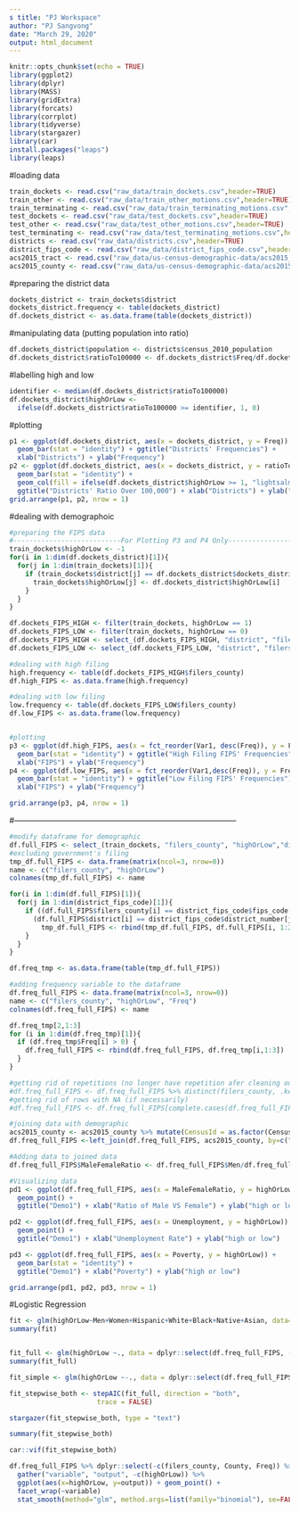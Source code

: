 ```yaml
---
s title: "PJ Workspace"
author: "PJ Sangvong"
date: "March 29, 2020"
output: html_document
---
```


```r
knitr::opts_chunk$set(echo = TRUE)
library(ggplot2)
library(dplyr)
library(MASS)   
library(gridExtra)
library(forcats)
library(corrplot)
library(tidyverse)
library(stargazer)
library(car)
install.packages("leaps")
library(leaps)
```

#loading data
```r
train_dockets <- read.csv("raw_data/train_dockets.csv",header=TRUE)
train_other <- read.csv("raw_data/train_other_motions.csv",header=TRUE)
train_terminating <- read.csv("raw_data/train_terminating_motions.csv",header=TRUE)
test_dockets <- read.csv("raw_data/test_dockets.csv",header=TRUE)
test_other <- read.csv("raw_data/test_other_motions.csv",header=TRUE)
test_terminating <- read.csv("raw_data/test_terminating_motions.csv",header=TRUE)
districts <- read.csv("raw_data/districts.csv",header=TRUE)
district_fips_code <- read.csv("raw_data/district_fips_code.csv",header=TRUE)
acs2015_tract <- read.csv("raw_data/us-census-demographic-data/acs2015_census_tract_data.csv",header=TRUE)
acs2015_county <- read.csv("raw_data/us-census-demographic-data/acs2015_county_data.csv",header=TRUE) 
```


#preparing the district data
```r
dockets_district <- train_dockets$district
dockets_district.frequency <- table(dockets_district)
df.dockets_district <- as.data.frame(table(dockets_district))
```

#manipulating data (putting population into ratio)
```r
df.dockets_district$population <- districts$census_2010_population
df.dockets_district$ratioTo100000 <- df.dockets_district$Freq/df.dockets_district$population * 100000
```

#labelling high and low
```r
identifier <- median(df.dockets_district$ratioTo100000)
df.dockets_district$highOrLow <-
  ifelse(df.dockets_district$ratioTo100000 >= identifier, 1, 0)
```

#plotting
```r
p1 <- ggplot(df.dockets_district, aes(x = dockets_district, y = Freq)) +
  geom_bar(stat = "identity") + ggtitle("Districts' Frequencies") +
  xlab("Districts") + ylab("Frequency")
p2 <- ggplot(df.dockets_district, aes(x = dockets_district, y = ratioTo100000)) +
  geom_bar(stat = "identity") + 
  geom_col(fill = ifelse(df.dockets_district$highOrLow >= 1, "lightsalmon2", "gray39")) + 
  ggtitle("Districts' Ratio Over 100,000") + xlab("Districts") + ylab("Ratio Over 100,000")
grid.arrange(p1, p2, nrow = 1)
```

#dealing with demographoic
```r
#preparing the FIPS data
#---------------------------For Plotting P3 and P4 Only----------------------------------------
train_dockets$highOrLow <- -1
for(i in 1:dim(df.dockets_district)[1]){
  for(j in 1:dim(train_dockets)[1]){
    if (train_dockets$district[j] == df.dockets_district$dockets_district[i]){
      train_dockets$highOrLow[j] <- df.dockets_district$highOrLow[i]
    }
  }
}

df.dockets_FIPS_HIGH <- filter(train_dockets, highOrLow == 1)
df.dockets_FIPS_LOW <- filter(train_dockets, highOrLow == 0)
df.dockets_FIPS_HIGH <- select_(df.dockets_FIPS_HIGH, "district", "filers_county")
df.dockets_FIPS_LOW <- select_(df.dockets_FIPS_LOW, "district", "filers_county")

#dealing with high filing
high.frequency <- table(df.dockets_FIPS_HIGH$filers_county)
df.high_FIPS <- as.data.frame(high.frequency)

#dealing with low filing
low.frequency <- table(df.dockets_FIPS_LOW$filers_county)
df.low_FIPS <- as.data.frame(low.frequency)


#plotting
p3 <- ggplot(df.high_FIPS, aes(x = fct_reorder(Var1, desc(Freq)), y = Freq)) +
  geom_bar(stat = "identity") + ggtitle("High Filing FIPS' Frequencies") +
  xlab("FIPS") + ylab("Frequency")
p4 <- ggplot(df.low_FIPS, aes(x = fct_reorder(Var1,desc(Freq)), y = Freq)) +
  geom_bar(stat = "identity") + ggtitle("Low Filing FIPS' Frequencies") +
  xlab("FIPS") + ylab("Frequency")

grid.arrange(p3, p4, nrow = 1)
```

#--------------------------------------------------------------------------------------

```r
#modify dataframe for demographic
df.full_FIPS <- select_(train_dockets, "filers_county", "highOrLow","district")
#excluding government's filing
tmp_df.full_FIPS <- data.frame(matrix(ncol=3, nrow=0))
name <- c("filers_county", "highOrLow")
colnames(tmp_df.full_FIPS) <- name

for(i in 1:dim(df.full_FIPS)[1]){
  for(j in 1:dim(district_fips_code)[1]){
    if ((df.full_FIPS$filers_county[i] == district_fips_code$fips_code[j]) & 
      (df.full_FIPS$district[i] == district_fips_code$district_number[j])){
        tmp_df.full_FIPS <- rbind(tmp_df.full_FIPS, df.full_FIPS[i, 1:2])
    }
  }
}

df.freq_tmp <- as.data.frame(table(tmp_df.full_FIPS))

#adding frequency variable to the dataframe
df.freq_full_FIPS <- data.frame(matrix(ncol=3, nrow=0))
name <- c("filers_county", "highOrLow", "Freq")
colnames(df.freq_full_FIPS) <- name

df.freq_tmp[2,1:3]
for (i in 1:dim(df.freq_tmp)[1]){
  if (df.freq_tmp$Freq[i] > 0) {
    df.freq_full_FIPS <- rbind(df.freq_full_FIPS, df.freq_tmp[i,1:3])
  }
}

#getting rid of repetitions (no longer have repetition afer cleaning out goverment's)
#df.freq_full_FIPS <- df.freq_full_FIPS %>% distinct(filers_county, .keep_all = TRUE)
#getting rid of rows with NA (if necessarily)
#df.freq_full_FIPS <- df.freq_full_FIPS[complete.cases(df.freq_full_FIPS), ]

#joining data with demographic
acs2015_county <- acs2015_county %>% mutate(CensusId = as.factor(CensusId))
df.freq_full_FIPS <-left_join(df.freq_full_FIPS, acs2015_county, by=c("filers_county" = "CensusId"))

#Adding data to joined data
df.freq_full_FIPS$MaleFemaleRatio <- df.freq_full_FIPS$Men/df.freq_full_FIPS$Women 

#Visualizing data 
pd1 <- ggplot(df.freq_full_FIPS, aes(x = MaleFemaleRatio, y = highOrLow)) +
  geom_point() + 
  ggtitle("Demo1") + xlab("Ratio of Male VS Female") + ylab("high or low")

pd2 <- ggplot(df.freq_full_FIPS, aes(x = Unemployment, y = highOrLow)) +
  geom_point() + 
  ggtitle("Demo1") + xlab("Unemployment Rate") + ylab("high or low")

pd3 <- ggplot(df.freq_full_FIPS, aes(x = Poverty, y = highOrLow)) +
  geom_bar(stat = "identity") + 
  ggtitle("Demo1") + xlab("Poverty") + ylab("high or low")

grid.arrange(pd1, pd2, pd3, nrow = 1)
```

#Logistic Regression
```r
fit <- glm(highOrLow~Men+Women+Hispanic+White+Black+Native+Asian, data=df.freq_full_FIPS,family="binomial")
summary(fit)


fit_full <- glm(highOrLow ~., data = dplyr::select(df.freq_full_FIPS, -c(filers_county, County, Freq)), family = "binomial")
summary(fit_full)

fit_simple <- glm(highOrLow ~-., data = dplyr::select(df.freq_full_FIPS, -c(filers_county, County, Freq)), family = "binomial")

fit_stepwise_both <- stepAIC(fit_full, direction = "both", 
                      trace = FALSE)

stargazer(fit_stepwise_both, type = "text")

summary(fit_stepwise_both)

car::vif(fit_stepwise_both)

df.freq_full_FIPS %>% dplyr::select(-c(filers_county, County, Freq)) %>%
  gather("variable", "output", -c(highOrLow)) %>%
  ggplot(aes(x=highOrLow, y=output)) + geom_point() +
  facet_wrap(~variable)
  stat_smooth(method="glm", method.args=list(family="binomial"), se=FALSE)
  
```






